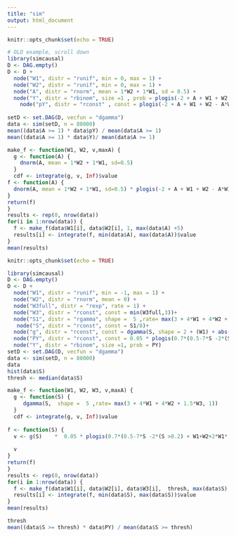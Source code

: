 ```yaml
---
title: "sim"
output: html_document
---
```


```r
knitr::opts_chunk$set(echo = TRUE)
```


```r
# OLD example, scroll down
library(simcausal)
D <- DAG.empty()
D <- D +
  node("W1", distr = "runif", min = 0, max = 1) +
  node("W2", distr = "runif", min = 0, max = 1) +
  node("A", distr = "rnorm", mean = 1*W2 + 1*W1, sd = 0.5) + 
  node("Y", distr = "rbinom", size =1 , prob = plogis(-2 + A + W1 + W2 - A*W1/2 - A*W2/2)) +
    node("pY", distr = "rconst" , const = plogis(-2 + A + W1 + W2 - A*W1/2 - A*W2/2)) 
  
setD <- set.DAG(D, vecfun = "dgamma")
data <- sim(setD, n = 80000)
mean((data$A >= 1) * data$pY) / mean(data$A >= 1)
mean((data$A >= 1) * data$Y)/ mean(data$A >= 1)
```


```r

make_f <- function(W1, W2, v,maxA) {
  g <- function(A) {
    dnorm(A, mean = 1*W2 + 1*W1, sd=0.5)
  }
  cdf <- integrate(g, v, Inf)$value
f <- function(A) {
  dnorm(A, mean = 1*W2 + 1*W1, sd=0.5) * plogis(-2 + A + W1 + W2 - A*W1/2 - A*W2/2) * (A >= v)/cdf
}
return(f)
}
results <- rep(0, nrow(data))
for(i in 1:nrow(data)) {
  f <- make_f(data$W1[i], data$W2[i], 1, max(data$A) +5)
  results[i] <- integrate(f, min(data$A), max(data$A))$value
}
mean(results)
```




```r
knitr::opts_chunk$set(echo = TRUE)
```


```r

library(simcausal)
D <- DAG.empty()
D <- D +
  node("W1", distr = "runif", min = -1, max = 1) +
  node("W2", distr = "rnorm", mean = 0) +
  node("W3full", distr = "rexp", rate = 1) +
  node("W3", distr = "rconst", const = min(W3full,3))+
  node("S1", distr = "rgamma", shape =  5 ,rate= max(3 + 4*W1 + 4*W2 + 1.5*W3, 1)) +
   node("S", distr = "rconst", const = S1/8)+
  node("g", distr = "rconst", const = dgamma(S, shape = 2 + (W1) + abs(W2) + W3/3 ,rate= 12.5 + W1 + W2 + W3/3 )) +
  node("PY", distr = "rconst", const = 0.05 * plogis(0.7*(0.5-7*S -2*(S >0.2) + W1+W2+2*W1*(W2 >0) - 2*W2*(W1>0) + W2*sin(3*W1) + W3 * (S-0.1) - W3*cos(3*W1)))) +
  node("Y", distr = "rbinom", size =1, prob = PY)
setD <- set.DAG(D, vecfun = "dgamma")
data <- sim(setD, n = 80000)
data
hist(data$S)
thresh <- median(data$S)
```


```r

make_f <- function(W1, W2, W3, v,maxA) {
  g <- function(S) {
     dgamma(S,  shape =  5 ,rate= max(3 + 4*W1 + 4*W2 + 1.5*W3, 1)) 
  }
  cdf <- integrate(g, v, Inf)$value
  
f <- function(S) {
  v <- g(S)    *  0.05 * plogis(0.7*(0.5-7*S -2*(S >0.2) + W1+W2+2*W1*(W2 >0) - 2*W2*(W1>0) + W2*sin(3*W1) + W3 * (S-0.1) - W3*cos(3*W1)))/cdf * (S >= v)
  
  v
}
return(f)
}
results <- rep(0, nrow(data))
for(i in 1:nrow(data)) {
  f <- make_f(data$W1[i], data$W2[i], data$W3[i],  thresh, max(data$S) )
  results[i] <- integrate(f, min(data$S), max(data$S))$value
}
mean(results)
```

```r
thresh
mean((data$S >= thresh) * data$PY) / mean(data$S >= thresh)


```

